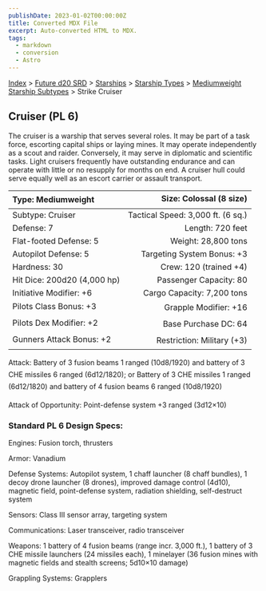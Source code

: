 ```yaml
---
publishDate: 2023-01-02T00:00:00Z
title: Converted MDX File
excerpt: Auto-converted HTML to MDX.
tags:
  - markdown
  - conversion
  - Astro
---
```






[Index](-index) > [Future d20 SRD](future-d20-srd-index) > [Starships](future-d20-srd-starships-index) > [Starship Types](future-d20-srd-starships-starship-types-index) > [Mediumweight Starship Subtypes](future-d20-srd-starships-starship-types-mediumweight-starship-subtypes-index) > Strike Cruiser




## Cruiser (PL 6)


The cruiser is a warship that serves several roles. It may be part of a task force, escorting capital ships or laying mines. It may operate independently as a scout and raider. Conversely, it may serve in diplomatic and scientific tasks. Light cruisers frequently have outstanding endurance and can operate with little or no resupply for months on end. A cruiser hull could serve equally well as an escort carrier or assault transport.


| Type: Mediumweight | Size: Colossal (8 size) |
| :-------------------- | --------------------------: |
| Subtype: Cruiser | Tactical Speed: 3,000 ft. (6 sq.) |
| Defense: 7 | Length: 720 feet |
| Flat-footed Defense: 5 | Weight: 28,800 tons |
| Autopilot Defense: 5 | Targeting System Bonus: +3 |
| Hardness: 30 | Crew: 120 (trained +4) |
| Hit Dice: 200d20 (4,000 hp) | Passenger Capacity: 80 |
| Initiative Modifier: +6 | Cargo Capacity: 7,200 tons |
| Pilots Class Bonus: +3 | Grapple Modifier: +16 |
| Pilots Dex Modifier: +2 | Base Purchase DC: 64 |
| Gunners Attack Bonus: +2 | Restriction: Military (+3) |



Attack: Battery of 3 fusion beams 1 ranged (10d8/1920) and battery of 3 CHE missiles 6 ranged (6d12/1820); or Battery of 3 CHE missiles 1 ranged (6d12/1820) and battery of 4 fusion beams 6 ranged (10d8/1920)


Attack of Opportunity: Point-defense system +3 ranged (3d12×10)


### Standard PL 6 Design Specs:


Engines: Fusion torch, thrusters


Armor: Vanadium


Defense Systems: Autopilot system, 1 chaff launcher (8 chaff bundles), 1 decoy drone launcher (8 drones), improved damage control (4d10), magnetic field,
point-defense system, radiation shielding, self-destruct system


Sensors: Class III sensor array, targeting system


Communications: Laser transceiver, radio transceiver


Weapons: 1 battery of 4 fusion beams (range incr. 3,000 ft.), 1 battery of 3 CHE missile launchers (24 missiles each), 1 minelayer (36 fusion mines with magnetic fields and stealth screens; 5d10×10 damage)


Grappling Systems: Grapplers




